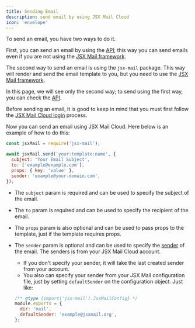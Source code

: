 ```yaml
---
title: Sending Email
description: send email by using JSX Mail Cloud
icon: 'envelope'
---
```


To send an email, you have two ways to do it.

First, you can send an email by using the [API](/api-reference/introduction); this way you can send emails even if you are not using the [JSX Mail framework](/framework/learning/getting-started).

The second way to send an email is using the `jsx-mail` package. This way will render and send the email template to you, but you need to use the [JSX Mail framework](/framework/learning/getting-started).

In this page, we will see only the second way; to send using the first way, you can check the [API](/api-reference/endpoint/senders/send).

Before sending an email, it is good to keep in mind that you must first follow the [JSX Mail Cloud login](/cli/login#development) process.

Now you can send an email using JSX Mail Cloud. Here below is an example of how to do this:

```javascript
const jsxMail = require('jsx-mail');

await jsxMail.send('your:template:name', {
  subject: 'Your Email Subject',
  to: ['example@example.com'],
  props: { key: 'value' },
  sender: 'example@your-domain.com',
});
```

- The `subject` param is required and can be used to specify the subject of the email.

- The `to` param is required and can be used to specify the recipient of the email.

- The `props` param is also optional and can be used to pass props to the template, just if the template requires props.

- The `sender` param is optional and can be used to specify the [sender](/cloud/senders) of the email. The senders is from your JSX Mail Cloud account.

  - If you don't specify your sender, it will take the last created sender from your account.
  - You also can specify your sender from your JSX Mail configuration file, just by setting `defaultSender` on the configuration object. Just like:

  ```js jsx-mail.config.js
  /** @type {import('jsx-mail').JsxMailConfig} */
  module.exports = {
    dir: 'mail',
    defaultSender: 'example@jsxmail.org',
  };
  ```
